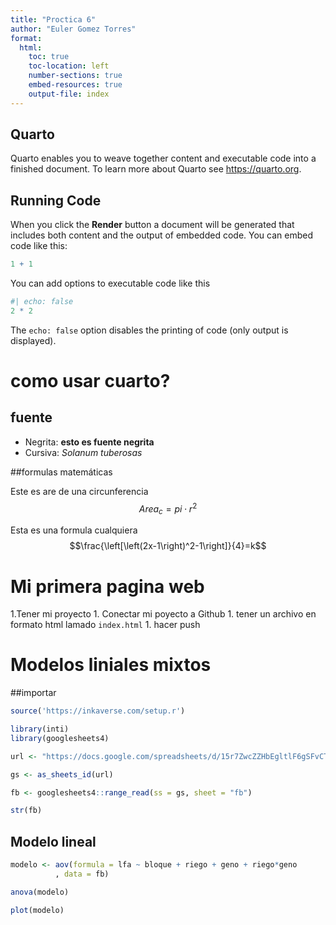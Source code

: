 ```yaml
---
title: "Proctica 6"
author: "Euler Gomez Torres"
format:
  html:
    toc: true
    toc-location: left
    number-sections: true
    embed-resources: true
    output-file: index
---
```


## Quarto

Quarto enables you to weave together content and executable code into a finished document. To learn more about Quarto see <https://quarto.org>.

## Running Code

When you click the **Render** button a document will be generated that includes both content and the output of embedded code. You can embed code like this:

```r
1 + 1
```

You can add options to executable code like this

```r
#| echo: false
2 * 2
```

The `echo: false` option disables the printing of code (only output is displayed).

# como usar cuarto?

## fuente

-   Negrita: **esto es fuente negrita**
-   Cursiva: *Solanum tuberosas*

##formulas matemáticas

Este es are de una circunferencia $$Area_c=pi\cdot r^2$$

Esta es una formula cualquiera $$\frac{\left[\left(2x-1\right)^2-1\right]}{4}=k$$

# Mi primera pagina web
1.Tener mi proyecto
1. Conectar mi poyecto a Github
1. tener un archivo en formato html lamado `index.html`
1. hacer push

# Modelos liniales mixtos


##importar
```r

source('https://inkaverse.com/setup.r')

library(inti)
library(googlesheets4)

url <- "https://docs.google.com/spreadsheets/d/15r7ZwcZZHbEgltlF6gSFvCTFA-CFzVBWwg3mFlRyKPs/edit?gid=172957346#gid=172957346"

gs <- as_sheets_id(url)

fb <- googlesheets4::range_read(ss = gs, sheet = "fb")

str(fb)

```
## Modelo lineal

```r
modelo <- aov(formula = lfa ~ bloque + riego + geno + riego*geno
          , data = fb)

anova(modelo)

plot(modelo)

```

